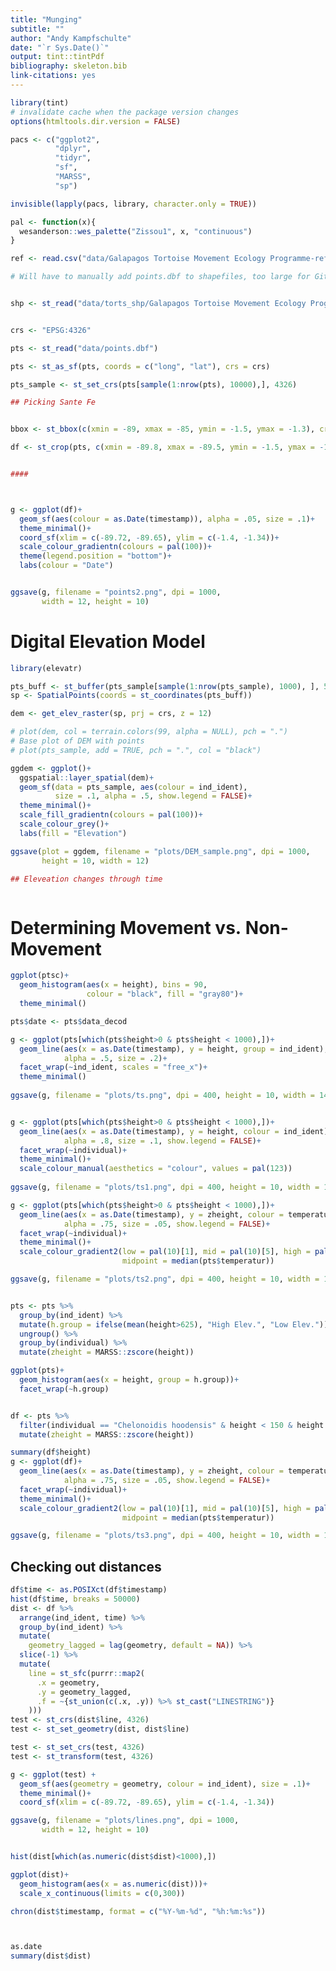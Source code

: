 ```yaml
---
title: "Munging"
subtitle: ""
author: "Andy Kampfschulte"
date: "`r Sys.Date()`"
output: tint::tintPdf
bibliography: skeleton.bib
link-citations: yes
---
```


```r
library(tint)
# invalidate cache when the package version changes
options(htmltools.dir.version = FALSE)
```

```r

pacs <- c("ggplot2",
          "dplyr",
          "tidyr",
          "sf",
          "MARSS",
          "sp")

invisible(lapply(pacs, library, character.only = TRUE))

pal <- function(x){
  wesanderson::wes_palette("Zissou1", x, "continuous")
}

```

```r

ref <- read.csv("data/Galapagos Tortoise Movement Ecology Programme-reference-data (1).csv")

# Will have to manually add points.dbf to shapefiles, too large for GitHub: https://drive.google.com/file/d/1gg_YMqm0pMNliD2wsJINZppjVkpgDUpd/view?usp=sharing


shp <- st_read("data/torts_shp/Galapagos Tortoise Movement Ecology Programme Shapefile") 


crs <- "EPSG:4326"

pts <- st_read("data/points.dbf")

pts <- st_as_sf(pts, coords = c("long", "lat"), crs = crs)

pts_sample <- st_set_crs(pts[sample(1:nrow(pts), 10000),], 4326)

## Picking Sante Fe 


bbox <- st_bbox(c(xmin = -89, xmax = -85, ymin = -1.5, ymax = -1.3), crs = st_crs(4326))

df <- st_crop(pts, c(xmin = -89.8, xmax = -89.5, ymin = -1.5, ymax = -1.3))


####



g <- ggplot(df)+
  geom_sf(aes(colour = as.Date(timestamp)), alpha = .05, size = .1)+
  theme_minimal()+
  coord_sf(xlim = c(-89.72, -89.65), ylim = c(-1.4, -1.34))+
  scale_colour_gradientn(colours = pal(100))+
  theme(legend.position = "bottom")+
  labs(colour = "Date")


ggsave(g, filename = "points2.png", dpi = 1000, 
       width = 12, height = 10)


```

# Digital Elevation Model

```r
library(elevatr)

pts_buff <- st_buffer(pts_sample[sample(1:nrow(pts_sample), 1000), ], 500)
sp <- SpatialPoints(coords = st_coordinates(pts_buff))

dem <- get_elev_raster(sp, prj = crs, z = 12)

# plot(dem, col = terrain.colors(99, alpha = NULL), pch = ".")
# Base plot of DEM with points
# plot(pts_sample, add = TRUE, pch = ".", col = "black")

ggdem <- ggplot()+
  ggspatial::layer_spatial(dem)+
  geom_sf(data = pts_sample, aes(colour = ind_ident), 
          size = .1, alpha = .5, show.legend = FALSE)+
  theme_minimal()+
  scale_fill_gradientn(colours = pal(100))+
  scale_colour_grey()+
  labs(fill = "Elevation")

ggsave(plot = ggdem, filename = "plots/DEM_sample.png", dpi = 1000,
       height = 10, width = 12)

## Eleveation changes through time



```

# Determining Movement vs. Non-Movement

```r

ggplot(ptsc)+
  geom_histogram(aes(x = height), bins = 90, 
                 colour = "black", fill = "gray80")+
  theme_minimal()

pts$date <- pts$data_decod

g <- ggplot(pts[which(pts$height>0 & pts$height < 1000),])+
  geom_line(aes(x = as.Date(timestamp), y = height, group = ind_ident),
            alpha = .5, size = .2)+
  facet_wrap(~ind_ident, scales = "free_x")+
  theme_minimal()
  
ggsave(g, filename = "plots/ts.png", dpi = 400, height = 10, width = 14)


g <- ggplot(pts[which(pts$height>0 & pts$height < 1000),])+
  geom_line(aes(x = as.Date(timestamp), y = height, colour = ind_ident),
            alpha = .8, size = .1, show.legend = FALSE)+
  facet_wrap(~individual)+
  theme_minimal()+
  scale_colour_manual(aesthetics = "colour", values = pal(123))
  
ggsave(g, filename = "plots/ts1.png", dpi = 400, height = 10, width = 14)

g <- ggplot(pts[which(pts$height>0 & pts$height < 1000),])+
  geom_line(aes(x = as.Date(timestamp), y = zheight, colour = temperatur),
            alpha = .75, size = .05, show.legend = FALSE)+
  facet_wrap(~individual)+
  theme_minimal()+
  scale_colour_gradient2(low = pal(10)[1], mid = pal(10)[5], high = pal(10)[10],
                         midpoint = median(pts$temperatur))

ggsave(g, filename = "plots/ts2.png", dpi = 400, height = 10, width = 14)


pts <- pts %>% 
  group_by(ind_ident) %>% 
  mutate(h.group = ifelse(mean(height>625), "High Elev.", "Low Elev.")) %>% 
  ungroup() %>% 
  group_by(individual) %>% 
  mutate(zheight = MARSS::zscore(height))

ggplot(pts)+
  geom_histogram(aes(x = height, group = h.group))+
  facet_wrap(~h.group)


df <- pts %>% 
  filter(individual == "Chelonoidis hoodensis" & height < 150 & height >0) %>% 
  mutate(zheight = MARSS::zscore(height))

summary(df$height)
g <- ggplot(df)+
  geom_line(aes(x = as.Date(timestamp), y = zheight, colour = temperatur),
            alpha = .75, size = .05, show.legend = FALSE)+
  facet_wrap(~individual)+
  theme_minimal()+
  scale_colour_gradient2(low = pal(10)[1], mid = pal(10)[5], high = pal(10)[10],
                         midpoint = median(pts$temperatur))

ggsave(g, filename = "plots/ts3.png", dpi = 400, height = 10, width = 14)


```

## Checking out distances

```r

df$time <- as.POSIXct(df$timestamp)
hist(df$time, breaks = 50000)
dist <- df %>%
  arrange(ind_ident, time) %>% 
  group_by(ind_ident) %>% 
  mutate(
    geometry_lagged = lag(geometry, default = NA)) %>%
  slice(-1) %>% 
  mutate(
    line = st_sfc(purrr::map2(
      .x = geometry, 
      .y = geometry_lagged, 
      .f = ~{st_union(c(.x, .y)) %>% st_cast("LINESTRING")}
    ))) 
test <- st_crs(dist$line, 4326)
test <- st_set_geometry(dist, dist$line)

test <- st_set_crs(test, 4326)
test <- st_transform(test, 4326)

g <- ggplot(test) +
  geom_sf(aes(geometry = geometry, colour = ind_ident), size = .1)+
  theme_minimal()+
  coord_sf(xlim = c(-89.72, -89.65), ylim = c(-1.4, -1.34))

ggsave(g, filename = "plots/lines.png", dpi = 1000,
       width = 12, height = 10)


hist(dist[which(as.numeric(dist$dist)<1000),])

ggplot(dist)+
  geom_histogram(aes(x = as.numeric(dist)))+
  scale_x_continuous(limits = c(0,300))

chron(dist$timestamp, format = c("%Y-%m-%d", "%h:%m:%s"))



as.date
summary(dist$dist)
```
